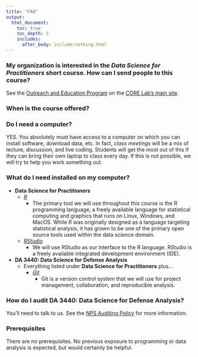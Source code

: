 ```yaml
---
title: "FAQ"
output:
  html_document:
    toc: true
    toc_depth: 3
    includes:
      after_body: include/nothing.html
---
```


### My organization is interested in the _Data Science for Practitioners_ short course. How can I send people to this course?

See the [Outreach and Education Program](https://my.nps.edu/web/core/courses#Out&Ed) on the [CORE Lab's main site](https://my.nps.edu/web/core/home).

### When is the course offered?


### Do I need a computer?

YES. You absolutely must have access to a computer on which you can install software, download data, etc. In fact, *class meetings* will be a mix of lecture, discussion, and live coding. Students will get the most out of this if they can bring their own laptop to class every day. If this is not possible, we will try to help you work something out.

### What do I need installed on my computer?

* __Data Science for Practitioners__
    + [_R_](https://cloud.r-project.org/)
        + The primary tool we will use throughout this course is the R programming language, a freely available language for statistical computing and graphics that runs on Linux, Windows, and MacOS. While R was originally designed as a language targeting statistical analysis, it has grown to be one of the primary open source tools used within the data science domain. 
    + [_RStudio_](https://rstudio.com/products/rstudio/download/)
        + We will use RStudio as our interface to the R language. RStudio is a freely available integrated development environment (IDE).

* __DA 3440: Data Science for Defense Analysis__
    + Everything listed under __Data Science for Practitioners__ plus...
        + [_Git_](https://git-scm.com/downloads)
            + Git is a version control system that we will use for project management, collaboration, and reproducible analysis.


### How do I audit DA 3440: Data Science for Defense Analysis?

You'll need to talk to us. See the [NPS Auditing Policy](https://nps.smartcatalogiq.com/en/Current/Academic-Catalog/General-Academic-Information/Auditing) for more information.

### Prerequisites

There are no prerequisites. No previous exposure to programming or data analysis is expected, but would certainly be helpful.


